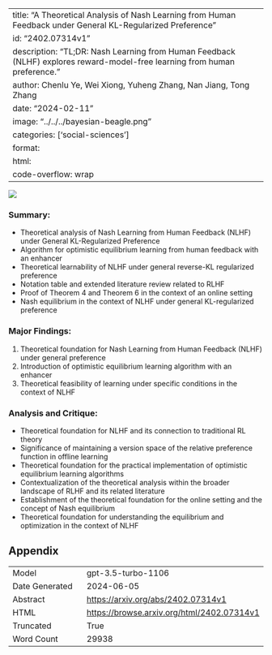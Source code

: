 
---
title: "A Theoretical Analysis of Nash Learning from Human Feedback under General KL-Regularized Preference"
id: "2402.07314v1"
description: "TL;DR: Nash Learning from Human Feedback (NLHF) explores reward-model-free learning from human preference."
author: Chenlu Ye, Wei Xiong, Yuheng Zhang, Nan Jiang, Tong Zhang
date: "2024-02-11"
image: "../../../bayesian-beagle.png"
categories: ['social-sciences']
format:
  html:
    code-overflow: wrap
---

![](../../../bayesian-beagle.png)

### Summary:
- Theoretical analysis of Nash Learning from Human Feedback (NLHF) under General KL-Regularized Preference
- Algorithm for optimistic equilibrium learning from human feedback with an enhancer
- Theoretical learnability of NLHF under general reverse-KL regularized preference
- Notation table and extended literature review related to RLHF
- Proof of Theorem 4 and Theorem 6 in the context of an online setting
- Nash equilibrium in the context of NLHF under general KL-regularized preference

### Major Findings:
1. Theoretical foundation for Nash Learning from Human Feedback (NLHF) under general preference
2. Introduction of optimistic equilibrium learning algorithm with an enhancer
3. Theoretical feasibility of learning under specific conditions in the context of NLHF

### Analysis and Critique:
- Theoretical foundation for NLHF and its connection to traditional RL theory
- Significance of maintaining a version space of the relative preference function in offline learning
- Theoretical foundation for the practical implementation of optimistic equilibrium learning algorithms
- Contextualization of the theoretical analysis within the broader landscape of RLHF and its related literature
- Establishment of the theoretical foundation for the online setting and the concept of Nash equilibrium
- Theoretical foundation for understanding the equilibrium and optimization in the context of NLHF

## Appendix

|          |          |
|----------|----------|
| Model     | gpt-3.5-turbo-1106       |
| Date Generated     | 2024-06-05       |
| Abstract | [https://arxiv.org/abs/2402.07314v1](https://arxiv.org/abs/2402.07314v1)        |
| HTML     | [https://browse.arxiv.org/html/2402.07314v1](https://browse.arxiv.org/html/2402.07314v1)       |
| Truncated       | True       |
| Word Count       | 29938       |